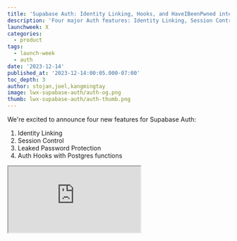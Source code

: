 ```yaml
---
title: 'Supabase Auth: Identity Linking, Hooks, and HaveIBeenPwned integration'
description: 'Four major Auth features: Identity Linking, Session Control, Leaked Password Protection, and Hooks'
launchweek: X
categories:
  - product
tags:
  - launch-week
  - auth
date: '2023-12-14'
published_at: '2023-12-14:00:05.000-07:00'
toc_depth: 3
author: stojan,joel,kangmingtay
image: lwx-supabase-auth/auth-og.png
thumb: lwx-supabase-auth/auth-thumb.png
---
```


We're excited to announce four new features for Supabase Auth:

1. Identity Linking
2. Session Control
3. Leaked Password Protection
4. Auth Hooks with Postgres functions

<div className="video-container">
  <iframe
    className="w-full"
    src="https://www.youtube-nocookie.com/embed/LF8GABnAFyE"
    title="YouTube video player"
    allow="accelerometer; autoplay; clipboard-write; encrypted-media; gyroscope; picture-in-picture; web-share"
    allowfullscreen
  />
</div>

## Identity Linking

When a user signs in, an identity is created with the authentication method and sign-in provider. Historically, [Supabase Auth](/docs/guides/auth) has been automatically linking identities to a user if the identity shares the same verified email as the user. This is convenient to de-duplicate user accounts. However, some developers also need the flexibility to link accounts that don’t share the same email.

Today we are launching Identity Linking, which developers can use to manually link two separate identities. We’ve added two new endpoints for developers to manage the identity linking process:

Once a user is signed in, use `linkIdentity()` to [link an OAuth identity](/docs/reference/javascript/auth-linkidentity):

```jsx
const { data, error } = await supabase.auth.linkIdentity({
  provider: 'google',
})
```

Use `unlinkIdentity()` to [unlink an identity](/docs/reference/javascript/auth-unlinkidentity):

```jsx
// retrieve all identities linked to a user
const {
  data: { identities },
} = await supabase.auth.getUserIdentities()

// find the google identity linked to the user
const googleIdentity = identities.find(({ provider }) => provider === 'google')

// unlink the google identity from the user
const { data, error } = await supabase.auth.unlinkIdentity(googleIdentity)
```

Currently, these methods support linking an OAuth identity. To link an email or phone identity to the user, you can use the [`updateUser()`](/docs/reference/javascript/auth-updateuser)method.

Manual linking is disabled by default. You can enable it for your project in [the dashboard Auth settings](/dashboard/project/_/settings/auth).

<Img
  alt="How to enable manual linking"
  src={{
    light: '/images/blog/lwx-supabase-auth/account-linking-config--light.png',
    dark: '/images/blog/lwx-supabase-auth/account-linking-config--dark.png',
  }}
  caption="How to enable manual linking"
  captionAlign="left"
/>
<br/>
<Admonition>

See the [Identity Linking docs](/docs/guides/auth/auth-identity-linking) for more information.

</Admonition>

## Session Control

Supabase Auth manages the full session lifecycle from the moment your user signs into your application. This involves the following steps:

1. Creating the session for the user.
2. Refreshing the session to keep it active.
3. Revoking the session upon expiry or logout.

For developers who want finer control over their users’ sessions, we have exposed 3 new settings:

- **Time-box user sessions**: Force users to sign in again after a time interval.
- **Inactivity Timeout**: Force users to sign in again if they’re inactive for a time interval.
- **Single session per user**: Restrict users to a single session. The most recently active session is kept, and all others are terminated.

These session control settings are available on the Pro plan and above.

<Img
  alt="How to enforce single session per user"
  src={{
    light: '/images/blog/lwx-supabase-auth/session-config--light.png',
    dark: '/images/blog/lwx-supabase-auth/session-config--dark.png',
  }}
  caption="How to enforce single session per user"
  captionAlign="left"
/>
<br/>
<Admonition>

See the [Session Management docs](/docs/guides/auth/sessions) for more information.

</Admonition>

## Leaked Password Protection

Passwords can be inherently insecure due to common user behaviors like choosing guessable passwords or reusing them across different platforms.

Even though OAuth and magiclinks are more secure, we recognize passwords are here to stay. We want to make the potential pitfalls less user-prone. To accomplish that, we have integrated the [HaveIBeenPwned.org](https://haveibeenpwned.com/) _Pwned Passwords API_ in Supabase Auth to prevent users from using leaked passwords.

<Admonition type="note" label="Go library">

ℹ️ We have open-sourced a Go library for interacting with the [HaveIBeenPwned.org](http://HaveIBeenPwned.org) Pwned Passwords API that we use in our Auth server. Check out the [repository](https://github.com/supabase/hibp) and feel free to contribute!

</Admonition>

As an additional step, we have added the ability to specify password requirements for your users. This can be configured from your project’s Auth settings in [the dashboard](/dashboard/project/_/settings/auth):

<Img
  alt="Adding password requirements"
  src={{
    light: '/images/blog/lwx-supabase-auth/passwords-config--light.png',
    dark: '/images/blog/lwx-supabase-auth/passwords-config--dark.png',
  }}
  caption="Adding password requirements"
  captionAlign="left"
/>
<br/>
<Admonition>

See the [password docs](/docs/guides/auth/passwords) for more information.

</Admonition>

## Auth Hooks

We’ve received a ton of feedback asking for ways to customize Auth, like:

- Add custom claims to the access token JWT
- Log the user out after multiple failed MFA verification attempts
- Apply custom rules for password validation attempts

We aim to maintain a straightforward and seamless Supabase Auth experience. It should work effortlessly for most developers, requiring no customization. However, recognizing the diversity of apps, you can now extend standard Auth features through Auth Hooks.

Auth Hooks are simply Postgres functions that run synchronously at key points in the Auth lifecycle, to change the outcome of the action.

For example, to customize the JWT claims with Auth Hooks, you can create a Postgres function that accepts the JWT claims in the first argument and returns the JWT you wish to be used by Supabase Auth.

Suppose you’re creating a gamified application and you wish to attach the user’s level to the JWT as a custom claim:

```sql
create function custom_access_token_hook(event jsonb)
returns jsonb
language plpgsql
as $$
declare
  user_level jsonb;
begin
  -- fetch the current user's level
  select
    to_jsonb(level) into user_level
  from profiles
  where
    user_id = event->>'user_id'::uuid;

  -- change the event.claims.level
  return jsonb_set(
		event,
		'{claims,level}',
		user_level);

end;
$$
```

Once you’ve created the function in the database, you only need to register it with Supabase Auth:

<Img
  alt="Auth Hooks"
  src={{
    light: '/images/blog/lwx-supabase-auth/hooks--light.png',
    dark: '/images/blog/lwx-supabase-auth/hooks--dark.png',
  }}
  caption="Auth Hooks"
  captionAlign="left"
/>

Currently, you can register an Auth Hook for the following points in the flow:

- **Custom access token:** called each time a new JWT is generated.
- **MFA verification attempt**: called each time an MFA factor is verified, allowing finer control over detecting and blocking attempts.
- **Password verification attempt**: called each time a password is used to sign-in a user, allowing finer control over the security of the user’s accounts.

And if writing PL/pgSQL functions is not your forte, you can always use [pg_net](https://supabase.com/docs/guides/database/extensions/pg_net) to send out requests to your backend APIs instead, or use [plv8](https://supabase.com/docs/guides/database/extensions/plv8) to manipulate JSON more easily by writing your function in JavaScript.

Auth Hooks is available today for self-hosting and will be rolled out to the platform next month. Reach out to us via [support](https://supabase.help) if you need access sooner!

That’s not all! Postgres functions aren’t the only way to write hooks.

Supabase is a founding contributor of [Standard Webhooks](https://www.standardwebhooks.com/), a set of open source tools and guidelines about sending and receiving webhooks easily, securely, and reliably. Naturally, Auth Hooks will be supporting webhooks in Q1 of 2024.

## One more thing…

If you’ve been following us from [the start](https://supabase.com/blog/supabase-auth), you will know that Supabase Auth started by forking [Netlify’s GoTrue server](https://github.com/netlify/gotrue). A lot has changed since then and we’ve diverged from the upstream repository. At this stage it makes sense to rename the project to something else (_cues drumroll_) — Auth.

This simply means that the repositories will be renamed from using `gotrue` to `auth`. But don’t worry! Docker images and libraries like `@supabase/gotrue-js` will continue to be published and you can use `@supabase/auth-js` interchangeably for the current v2 version for as long as it is supported. All of the classes and methods remain in place. No breaking changes here!

## Conclusion

Thanks for reading till the end! We hope you enjoyed the Supabase Auth updates for Launch Week X: Identity Linking, Session Control, Leaked Password Protection, and Auth Hooks with Postgres functions.

We are looking forward to seeing what you build with these new features, and, of course, your feedback to make them even better.
